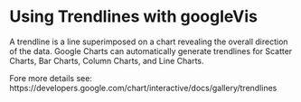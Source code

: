 <!--
%\VignetteEngine{knitr::knitr}
%\VignetteIndexEntry{Using Trendlines with googleVis}
-->
# Using Trendlines with googleVis

A trendline is a line superimposed on a chart revealing the overall direction 
of the data. Google Charts can automatically generate trendlines for 
Scatter Charts, Bar Charts, Column Charts, and Line Charts.

Fore more details see: https://developers.google.com/chart/interactive/docs/gallery/trendlines
